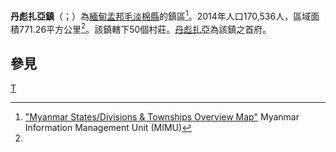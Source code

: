 {{Infobox settlement
|name = 丹彪扎亞鎮
|native_name = {{lang|my|သံဖြူဇရပ်မြို့နယ်}}
|settlement_type = [[毛淡棉縣|毛淡棉縣]]鎮區
|image_skyline = 
|image_map = 
|mapsize = 150px
|map_caption = 
|pushpin_label_position = bottom
|pushpin_map = Burma
|pushpin_map_caption = 丹彪扎亞鎮在緬甸的位置
|seat = [[丹彪扎亞|丹彪扎亞]]
|seat_type = 首府
|subdivision_type = 國家
|subdivision_name = {{flag|Burma}}
|subdivision_type1 = [[缅甸行政区划|省]]
|subdivision_name1 = [[孟邦|孟邦]]
|subdivision_type2 = [[縣_(緬甸)|縣]]
|subdivision_name2 = [[毛淡棉縣|毛淡棉縣]]
|area_total_km2 = 771.26
|population_footnotes =<ref name="citypopulation">[http://www.citypopulation.de/php/myanmar-admin.php MYANMAR: Administrative Division]. Citypopulation. 2015-12-06</ref>
|population = 170,536
|population_as_of = 2014
|population_density_km2 = 221.11
|coordinates_display = inline,title
|coordinates_region = MM
|latNS = N
|latd = 15
|latm = 58
|lats = 00
|longEW = E
|longd = 97
|longm = 44
|longs = 00
|elevation_ft = 
|elevation_m = 
|timezone = [[Myanmar_Standard_Time|MST]]
|utc_offset = +6:30
|website =
}}

'''丹彪扎亞鎮'''（{{lang-my|သံဖြူဇရပ်မြို့နယ်}}；{{lang-en|Thanbyuzayat Township}}）為[[緬甸|緬甸]][[孟邦|孟邦]][[毛淡棉縣|毛淡棉縣]]的鎮區<ref name="MIMU001">[http://www.burmalibrary.org/docs6/MIMU001_A3_SD%20&%20Township%20Overview.pdf "Myanmar States/Divisions & Townships Overview Map"] {{Wayback|url=http://www.burmalibrary.org/docs6/MIMU001_A3_SD%20%26%20Township%20Overview.pdf |date=20101203160828 }} Myanmar Information Management Unit (MIMU)</ref>。2014年人口170,536人，區域面積771.26平方公里<ref name=citypopulation/>。該鎮轄下50個村莊。[[丹彪扎亞|丹彪扎亞]]為該鎮之首府。

==參見==
{{Reflist}}

{{孟邦行政區劃|state=collapsed}}

[[Category:孟邦鎮區|T]]

{{Burma-geo-stub}}